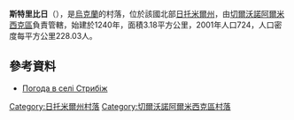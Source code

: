 {{coord|50|23|47|N|28|9|31|E|scale:30000|display=title}}

'''斯特里比日'''（{{lang-uk|Стрибіж}}），是[[烏克蘭|烏克蘭]]的村落，位於該國北部[[日托米爾州|日托米爾州]]，由[[切爾沃諾阿爾米西克區|切爾沃諾阿爾米西克區]]負責管轄，始建於1240年，面積3.18平方公里，2001年人口724，人口密度每平方公里228.03人。

==參考資料==
* [http://weather.in.ua/ua/zhitomirskaja/25344 Погода в селі Стрибіж] {{Wayback|url=http://weather.in.ua/ua/zhitomirskaja/25344 |date=20170213163844 }}

{{DEFAULTSORT:Стрибіж}}
[[Category:日托米爾州村落|Category:日托米爾州村落]]
[[Category:切爾沃諾阿爾米西克區村落|Category:切爾沃諾阿爾米西克區村落]]


{{Zhytomyr-geo-stub}}